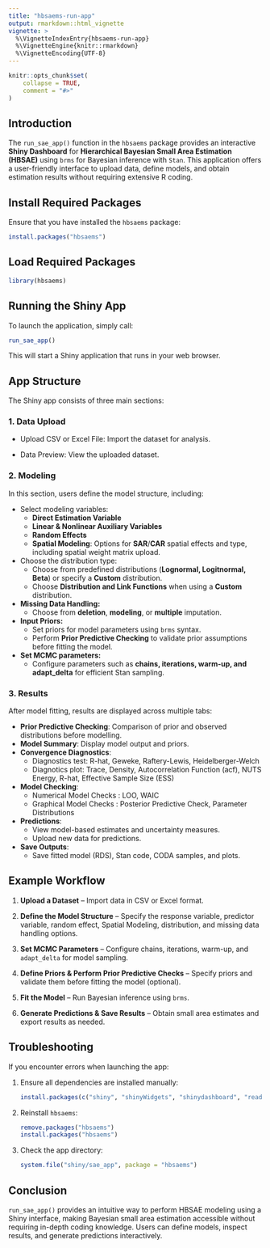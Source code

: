 ```yaml
---
title: "hbsaems-run-app"
output: rmarkdown::html_vignette
vignette: >
  %\VignetteIndexEntry{hbsaems-run-app}
  %\VignetteEngine{knitr::rmarkdown}
  %\VignetteEncoding{UTF-8}
---
```


```r
knitr::opts_chunk$set(
    collapse = TRUE,
    comment = "#>"
)
```

## Introduction

The `run_sae_app()` function in the `hbsaems` package provides an interactive **Shiny Dashboard** for **Hierarchical Bayesian Small Area Estimation (HBSAE)** using `brms` for Bayesian inference with `Stan`. This application offers a user-friendly interface to upload data, define models, and obtain estimation results without requiring extensive R coding.

## Install Required Packages

Ensure that you have installed the `hbsaems` package:

```r
install.packages("hbsaems")
```

## Load Required Packages

```r
library(hbsaems)
```

## Running the Shiny App

To launch the application, simply call:

```r
run_sae_app()
```

This will start a Shiny application that runs in your web browser.

## App Structure

The Shiny app consists of three main sections:

### 1. **Data Upload**

-   Upload CSV or Excel File: Import the dataset for analysis.

-   Data Preview: View the uploaded dataset.

### 2. **Modeling**

In this section, users define the model structure, including:

-   Select modeling variables:
    -   **Direct Estimation Variable**
    -   **Linear & Nonlinear Auxiliary Variables**
    -   **Random Effects**
    -   **Spatial Modeling**: Options for **SAR**/**CAR** spatial effects and type, including spatial weight matrix upload.
-   Choose the distribution type:
    -   Choose from predefined distributions (**Lognormal, Logitnormal, Beta**) or specify a **Custom** distribution.
    -   Choose **Distribution and Link Functions** when using a **Custom** distribution.
-   **Missing Data Handling:**
    -   Choose from **deletion**, **modeling**, or **multiple** imputation.
-   **Input Priors:**
    -   Set priors for model parameters using `brms` syntax.
    -   Perform **Prior Predictive Checking** to validate prior assumptions before fitting the model.
-   **Set MCMC parameters:**
    -   Configure parameters such as **chains, iterations, warm-up, and adapt_delta** for efficient Stan sampling.

### 3. **Results**

After model fitting, results are displayed across multiple tabs:

-   **Prior Predictive Checking**: Comparison of prior and observed distributions before modelling.
-   **Model Summary**: Display model output and priors.
-   **Convergence Diagnostics**:
    -   Diagnostics test: R-hat, Geweke, Raftery-Lewis, Heidelberger-Welch
    -   Diagnotics plot: Trace, Density, Autocorrelation Function (acf), NUTS Energy, R-hat, Effective Sample Size (ESS)
-   **Model Checking**:
    -   Numerical Model Checks : LOO, WAIC
    -   Graphical Model Checks : Posterior Predictive Check, Parameter Distributions
-   **Predictions**:
    -   View model-based estimates and uncertainty measures.
    -   Upload new data for predictions.
-   **Save Outputs**:
    -   Save fitted model (RDS), Stan code, CODA samples, and plots.

## Example Workflow

1.  **Upload a Dataset** – Import data in CSV or Excel format.

2.  **Define the Model Structure** – Specify the response variable, predictor variable, random effect, Spatial Modeling, distribution, and missing data handling options.

3.  **Set MCMC Parameters** – Configure chains, iterations, warm-up, and `adapt_delta` for model sampling.

4.  **Define Priors & Perform Prior Predictive Checks** – Specify priors and validate them before fitting the model (optional).

5.  **Fit the Model** – Run Bayesian inference using `brms`.

6.  **Generate Predictions & Save Results** – Obtain small area estimates and export results as needed.

## Troubleshooting

If you encounter errors when launching the app:

1.  Ensure all dependencies are installed manually:

    ```r
    install.packages(c("shiny", "shinyWidgets", "shinydashboard", "readxl", "DT"))
    ```

2.  Reinstall `hbsaems`:

    ```r
    remove.packages("hbsaems")
    install.packages("hbsaems")
    ```

3.  Check the app directory:

    ```r
    system.file("shiny/sae_app", package = "hbsaems")
    ```

## Conclusion

`run_sae_app()` provides an intuitive way to perform HBSAE modeling using a Shiny interface, making Bayesian small area estimation accessible without requiring in-depth coding knowledge. Users can define models, inspect results, and generate predictions interactively.
